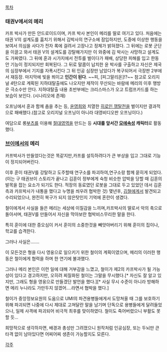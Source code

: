 [[목차]]

=== 태권V에서의 메리 ===
카프 박사가 만든 안드로이드이며, 카프 박사 본인이 메리를 딸로 여기고 있다.
처음에는 태권 V의 설계도를 훔치기 위해서 김박사의 연구소에 잠입하지만, 도중에 이상한 행동을 보여서 의심을 사다가 전자 록에 걸려서 고장나고 정체가 밝혀졌다. 그 뒤에는 로봇 군단을 이끌고 와서 태권 V의 설계도를 강탈해가지만 이 와중에 김 박사는 사망하고 설계도도 가짜였다. 그 뒤에 훈과 시가지에서 전투를 벌이다가 패배, 상당한 피해를 입고 한동안 기능이 정지되지만 회복된다. 그 뒤로 말콤이 납치한 윤 박사를 구출하고 자신은 제국의 심장부에서 기지를 자폭시킨다 그 뒤 인공 심장만 남았다가 복구되어서 극장판 2부에서 재등장. 마지막에 빛을 쬐이고 '''인간이 된다'''. ~~피, [피그말리온]!?~~ 
참고로 오리지널 4탄으로 계획된 지하대탈출에도 나오지만 제작이 무산되는 바람에 메리의 이후 행방은 극소수만 안다. 지하대탈출 내용 초반부에는 크리스마스가 오고 트럼프카드를 하는 보습이 보인다. (시나리오에 존재)

오프닝에서 훈과 함께 춤을 추는 등, [[윤영희]]와 치열한 [[히로인 쟁탈전]]을 벌이지만 결과적으로 패배했다.(참고로 오리지널 오프닝이 아니라 대영비디오판 오프닝이다.)

여담으로 롱[[부츠]]를 이용해 [[절대영역]]을 만드는 등 '''시대를 앞서간 [[모에속성]] 캐릭터'''로 활동했다.

=== [[브이]]에서의 메리 ===
카프박사가 만들었다는것은 똑같지만,카프를 설득하려다가 큰 부상을 입고 그대로 기능이 정지되어버린다.

이후 훈이 태권V를 강탈하고 도주할때 연구소를 파괴하여,연구소랑 함께 묻히게 되었다. (이는 구 태권브이 스토리가 끝나고 김훈이 정부에게 숙청 비슷한 압박을 당할 때 김훈의 발목을 잡는 요소가 되기도 한다. 적장의 동료였던 로봇을 그대로 두고 있었던 데서 김훈 측과 카프박사가 내통을 했다고 누명을 씌우려 협박한 것) 몇년후, [[김철]]에게서 발견되고 수리되었으나, 완전히 복구가 되지 않은탓인지 기억에 혼란이 생겼다.

철이에게서 사실을 들은 메리는 세상에 이질감을 느끼며,카프박사의 딸로서 악의 축으로 돌아서며, 태권V를 만들어서 자신을 막아보란 협박비스무리한 말을 한다.

특히 훈이에 대한 증오심이 커서 훈이의 소중한것을 빼앗아버리기 위해 훈이의 집이나,학교를 습격한다.

그러나 사실은…….

이 모든것은 형을 다시 영웅으로 일으키기 위한 철이의 계획이였으며, 메리의 이러한 행동은 철이에게 협력을 하며 한 연기에 불과했다.

그러나 메리 본인은 이런 일에 대해 거부감을 느꼈고, 철이가 제2의 카프박사가 될 가능성이 있다고 경고하지만, 오히려 찌질화된 철이는 그말을 무시했다.[* 자신도 잘 알고 있지만, 그래도 형을 영웅으로 만들겠단 발언을 했다.][* 사실 무시 수준이 아니라 방해하면 메리 누나라도 가만두지 않겠어....라면서 협박을 했다.]

철이가 중앙정보요원의 도움으로 UMI의 파견용병들에게서 도망쳐올 때 그를 보호하기 위해 파괴되면 나중에 다시 제대로 고쳐달란 말을 남기며 단독으로 용병들에게 달려들었으나, 일제 사격에 파괴되어 비극적 최후를 맞이하였다. 철이도 죽어버렸으니 부활도 못할 듯...

희망적으로 생각하자면, 배경과 총성만 그려졌으니 원작처럼 인공심장, 또는 두뇌만 큰 타격 없이 남아있다면 어찌어찌 생존이 가능할지도 모른다.

[[각주]]

